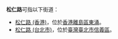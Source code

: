'''松仁路'''可指以下街道：
* [[松仁路_(香港)|松仁路 (香港)]]，位於[[香港|香港]][[離島區|離島區]][[東涌_(香港)|東涌]]。
* [[松仁路_(台北市)|松仁路 (台北市)]]，位於[[臺灣|臺灣]][[臺北市|臺北市]][[信義區_(臺北市)|信義區]]。
{{disambig|Cat=三字地名消歧义}}
